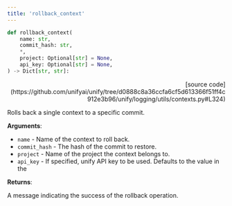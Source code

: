 ```yaml
---
title: 'rollback_context'
---
```


```python
def rollback_context(
    name: str,
    commit_hash: str,
    *,
    project: Optional[str] = None,
    api_key: Optional[str] = None,
) -> Dict[str, str]:
```

<p align="right">[source code](https://github.com/unifyai/unify/tree/d0888c8a36ccfa6cf5d613366f51ff4c912e3b96/unify/logging/utils/contexts.py#L324)</p>

Rolls back a single context to a specific commit.

**Arguments**:

- `name` - Name of the context to roll back.
- `commit_hash` - The hash of the commit to restore.
- `project` - Name of the project the context belongs to.
- `api_key` - If specified, unify API key to be used. Defaults to the value in the



**Returns**:

A message indicating the success of the rollback operation.